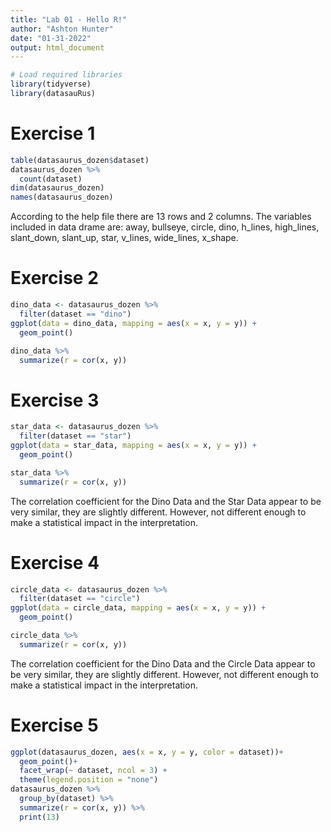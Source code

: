 ```yaml
---
title: "Lab 01 - Hello R!"
author: "Ashton Hunter"
date: "01-31-2022"
output: html_document
---
```


```r
# Load required libraries
library(tidyverse) 
library(datasauRus)
```

# Exercise 1

```r
table(datasaurus_dozen$dataset)
datasaurus_dozen %>%
  count(dataset)
dim(datasaurus_dozen)
names(datasaurus_dozen)
```

According to the help file there are 13 rows and 2 columns. The variables included in data drame are: away, bullseye, circle, dino, h_lines, high_lines, slant_down, slant_up, star, v_lines, wide_lines, x_shape. 


# Exercise 2

```r
dino_data <- datasaurus_dozen %>%
  filter(dataset == "dino")
ggplot(data = dino_data, mapping = aes(x = x, y = y)) +
  geom_point()
```

```r
dino_data %>%
  summarize(r = cor(x, y))
```


# Exercise 3

```r
star_data <- datasaurus_dozen %>%
  filter(dataset == "star")
ggplot(data = star_data, mapping = aes(x = x, y = y)) +
  geom_point()
```
```r
star_data %>%
  summarize(r = cor(x, y))
```

The correlation coefficient for the Dino Data and the Star Data appear to be very similar, they are slightly different. However, not different enough to make a statistical impact in the interpretation. 


# Exercise 4

```r
circle_data <- datasaurus_dozen %>%
  filter(dataset == "circle")
ggplot(data = circle_data, mapping = aes(x = x, y = y)) +
  geom_point()
```
```r
circle_data %>%
  summarize(r = cor(x, y))
```

The correlation coefficient for the Dino Data and the Circle Data appear to be very similar, they are slightly different. However, not different enough to make a statistical impact in the interpretation. 


# Exercise 5

```r
ggplot(datasaurus_dozen, aes(x = x, y = y, color = dataset))+
  geom_point()+
  facet_wrap(~ dataset, ncol = 3) +
  theme(legend.position = "none")
datasaurus_dozen %>%
  group_by(dataset) %>%
  summarize(r = cor(x, y)) %>%
  print(13)
```



